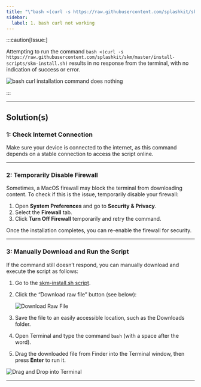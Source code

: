 ```yaml
---
title: "\"bash <(curl -s https://raw.githubusercontent.com/splashkit/skm/master/install-scripts/skm-install.sh)\" does nothing"
sidebar:
  label: 1. bash curl not working
---
```



:::caution[Issue:]

Attempting to run the command `bash <(curl -s https://raw.githubusercontent.com/splashkit/skm/master/install-scripts/skm-install.sh)` results in no response from the terminal, with no indication of success or error.

![bash curl installation command does nothing](/images/troubleshoot/macos/bash-curl-does-nothing.png)

:::

---

## Solution(s)

### 1: Check Internet Connection

Make sure your device is connected to the internet, as this command depends on a stable connection to access the script online.

---

### 2: Temporarily Disable Firewall

Sometimes, a MacOS firewall may block the terminal from downloading content. To check if this is the issue, temporarily disable your firewall:

<Steps>

1. Open **System Preferences** and go to **Security & Privacy**.
2. Select the **Firewall** tab.
3. Click **Turn Off Firewall** temporarily and retry the command.

</Steps>

Once the installation completes, you can re-enable the firewall for security.

---

### 3: Manually Download and Run the Script

If the command still doesn’t respond, you can manually download and execute the script as follows:

<Steps>

1. Go to the [skm-install.sh script](https://github.com/splashkit/skm/blob/master/install-scripts/skm-install.sh).
2. Click the “Download raw file” button (see below):

    ![Download Raw File](https://i.imgur.com/MWhWHRO.png)

3. Save the file to an easily accessible location, such as the Downloads folder.
4. Open Terminal and type the command `bash` (with a space after the word).
5. Drag the downloaded file from Finder into the Terminal window, then press **Enter** to run it.

</Steps>

![Drag and Drop into Terminal](https://i.imgur.com/LTCf6qW.png)

---
